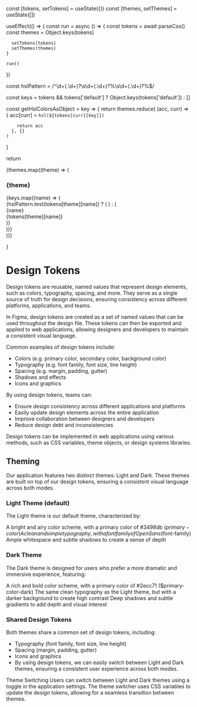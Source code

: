 

<Meta title="Foundation/Design Tokens" />

  const [tokens, setTokens] = useState({})
  const [themes, setThemes] = useState([])

  useEffect(() => {
    const run = async () => {
      const tokens = await parseCss()
      const themes = Object.keys(tokens)

      setTokens(tokens) 
      setThemes(themes)
    }

    run()
  })

  const hslPattern = /^\d+(\.\d+)?\s\d+(\.\d+)?%\s\d+(\.\d+)?%$/

  const keys = tokens && tokens['default']
    ? Object.keys(tokens['default'])
    : []

  const getHslColorsAsObject = key => {
    return themes.reduce(
      (acc, curr) => {
        acc[curr] = `hsl(${tokens[curr][key]})`

        return acc
      }, {}
    )
  }

  return <div>
    {themes.map((theme) => (
      <div key={theme}>
        <h3>{theme}</h3>
        {keys.map((name) => (
           <div key={name}>
            {hslPattern.test(tokens[theme][name]) ? (
              <ColorItem
                key={name}
                title={name}
                colors={getHslColorsAsObject(name)}
              />
            ) : (
              <div key={name} className="flex flex-row py-4">
                <div className="basis-1/3 max-w-[300px] font-bold">{name}</div>
                <div className="basis-2/3">{tokens[theme][name]}</div>
              </div>
            )}
          </div>
        ))}
      </div>
    ))}
  </div>
}

# Design Tokens

Design tokens are reusable, named values that represent design elements, such as 
colors, typography, spacing, and more. They serve as a single source of truth for 
design decisions, ensuring consistency across different platforms, applications, 
and teams.

In Figma, design tokens are created as a set of named values that can be used 
throughout the design file. These tokens can then be exported and applied to web 
applications, allowing designers and developers to maintain a consistent visual 
language.

Common examples of design tokens include:

* Colors (e.g. primary color, secondary color, background color)
* Typography (e.g. font family, font size, line height)
* Spacing (e.g. margin, padding, gutter)
* Shadows and effects
* Icons and graphics

By using design tokens, teams can:

* Ensure design consistency across different applications and platforms
* Easily update design elements across the entire application
* Improve collaboration between designers and developers
* Reduce design debt and inconsistencies

Design tokens can be implemented in web applications using various methods, such 
as CSS variables, theme objects, or design systems libraries.

## Theming

Our application features two distinct themes: Light and Dark. These themes are 
built on top of our design tokens, ensuring a consistent visual language across 
both modes.

### Light Theme (default)

The Light theme is our default theme, characterized by:

A bright and airy color scheme, with a primary color of #3498db ($primary-color)
A clean and simple typography, with a font family of Open Sans ($font-family)
Ample whitespace and subtle shadows to create a sense of depth

### Dark Theme

The Dark theme is designed for users who prefer a more dramatic and immersive 
experience, featuring:

A rich and bold color scheme, with a primary color of #2ecc71 ($primary-color-dark)
The same clean typography as the Light theme, but with a darker background to 
create high contrast
Deep shadows and subtle gradients to add depth and visual interest

### Shared Design Tokens

Both themes share a common set of design tokens, including:

- Typography (font family, font size, line height)
- Spacing (margin, padding, gutter)
- Icons and graphics
- By using design tokens, we can easily switch between Light and Dark themes, ensuring 
a consistent user experience across both modes.

Theme Switching
Users can switch between Light and Dark themes using a toggle in the application 
settings. The theme switcher uses CSS variables to update the design tokens, allowing 
for a seamless transition between themes.

<TokenItems />
